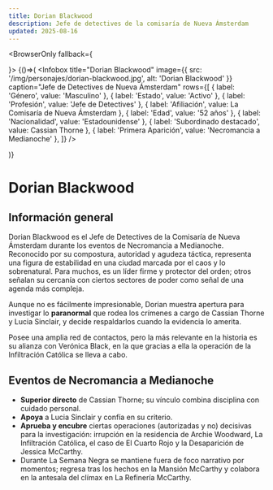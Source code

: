 ```yaml
---
title: Dorian Blackwood
description: Jefe de detectives de la comisaría de Nueva Ámsterdam
updated: 2025-08-16
---
```



<BrowserOnly fallback={<div />}>
{()=>(
  <Infobox
    title="Dorian Blackwood"
    image={{ src: '/img/personajes/dorian-blackwood.jpg', alt: 'Dorian Blackwood' }}
    caption="Jefe de Detectives de Nueva Ámsterdam"
    rows={[
      { label: 'Género', value: 'Masculino' },
      { label: 'Estado', value: 'Activo' },
      { label: 'Profesión', value: 'Jefe de Detectives' },
      { label: 'Afiliación', value: <Link to="/CrSaSo/lugares/La%20Comisar%C3%ADa%20de%20Nueva%20%C3%81msterdam">La Comisaría de Nueva Ámsterdam</Link> },
      { label: 'Edad', value: '52 años' },
      { label: 'Nacionalidad', value: 'Estadounidense' },
      { label: 'Subordinado destacado', value: <Link to="/CrSaSo/personajes/Cassian%20Thorne">Cassian Thorne</Link> },
      { label: 'Primera Aparición', value: 'Necromancia a Medianoche' },
    ]}
  />

)}
</BrowserOnly>

# Dorian Blackwood

## Información general

Dorian Blackwood es el Jefe de Detectives de la <Link to="/CrSaSo/lugares/La%20Comisar%C3%ADa%20de%20Nueva%20%C3%81msterdam">Comisaría de Nueva Ámsterdam</Link> durante los eventos de <Link to="/CrSaSo/libros/Necromancia%20a%20Medianoche">Necromancia a Medianoche</Link>. Reconocido por su compostura, autoridad y agudeza táctica, representa una figura de estabilidad en una ciudad marcada por el caos y lo sobrenatural. Para muchos, es un líder firme y protector del orden; otros señalan su cercanía con ciertos sectores de poder como señal de una agenda más compleja.

Aunque no es fácilmente impresionable, Dorian muestra apertura para investigar lo **paranormal** que rodea los crímenes a cargo de <Link to="/CrSaSo/personajes/Cassian%20Thorne">Cassian Thorne</Link> y <Link to="/CrSaSo/personajes/Lucia%20Sinclair">Lucia Sinclair</Link>, y decide respaldarlos cuando la evidencia lo amerita.

Posee una amplia red de contactos, pero la más relevante en la historia es su alianza con <Link to="/CrSaSo/personajes/Veronica%20Black">Verónica Black</Link>, en la que gracias a ella la operación de <Link to="/CrSaSo/eventos/La%20Infiltraci%C3%B3n%20Cat%C3%B3lica">la Infiltración Católica</Link> se lleva a cabo.

## Eventos de Necromancia a Medianoche

- **Superior directo** de <Link to="/CrSaSo/personajes/Cassian%20Thorne">Cassian Thorne</Link>; su vínculo combina disciplina con cuidado personal.
- **Apoya** a <Link to="/CrSaSo/personajes/Lucia%20Sinclair">Lucia Sinclair</Link> y confía en su criterio.
- **Aprueba y encubre** ciertas operaciones (autorizadas y no) decisivas para la investigación: irrupción en la residencia de <Link to="/CrSaSo/personajes/Archie%20Woodward">Archie Woodward</Link>, <Link to="/CrSaSo/eventos/La%20Infiltraci%C3%B3n%20Cat%C3%B3lica">La Infiltración Católica</Link>, el caso de <Link to="/CrSaSo/eventos/El%20Cuarto%20Rojo">El Cuarto Rojo</Link> y la <Link to="/CrSaSo/eventos/Desaparici%C3%B3n%20de%20Jessica%20McCarthy">Desaparición de Jessica McCarthy</Link>.
- Durante <Link to="/CrSaSo/eventos/La%20Semana%20Negra">La Semana Negra</Link> se mantiene fuera de foco narrativo por momentos; regresa tras los hechos en la <Link to="/CrSaSo/lugares/Mansi%C3%B3n%20McCarthy">Mansión McCarthy</Link> y colabora en la antesala del clímax en <Link to="/CrSaSo/lugares/La%20Refiner%C3%ADa%20McCarthy">La Refinería McCarthy</Link>.
